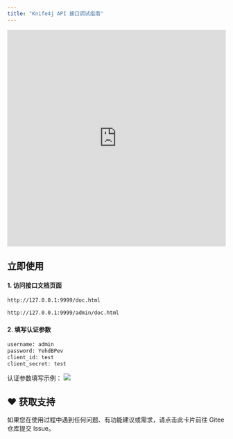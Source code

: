 ```yaml
---
title: "Knife4j API 接口调试指南"
---
```


<iframe
  width="100%"
  height="500"
  src="https://player.bilibili.com/player.html?bvid=BV12t411B7e9&p=34&page=34&autoplay=0"
  title="Knife4j API 调试视频教程"
  frameborder="0"
  allow="accelerometer; autoplay; clipboard-write; encrypted-media; gyroscope; picture-in-picture"
  allowfullscreen
></iframe>

## 立即使用

#### 1. 访问接口文档页面

<CodeGroup>

```bash 微服务版本
http://127.0.0.1:9999/doc.html
```

```bash 单体版本
http://127.0.0.1:9999/admin/doc.html
```

</CodeGroup>

#### 2. 填写认证参数

<CodeGroup>

```bash 认证参数
username: admin
password: YehdBPev
client_id: test
client_secret: test
```

</CodeGroup>

认证参数填写示例：
![](/images/1692113318275-5c885c24-be28-4fdc-bc12-c7a0a4487872.png)

## ♥️ 获取支持
<Card title="遇到问题？" horizontal icon="link" href="https://gitee.com/log4j/pig/issues">
  如果您在使用过程中遇到任何问题、有功能建议或需求，请点击此卡片前往 Gitee 仓库提交 Issue。
</Card>

